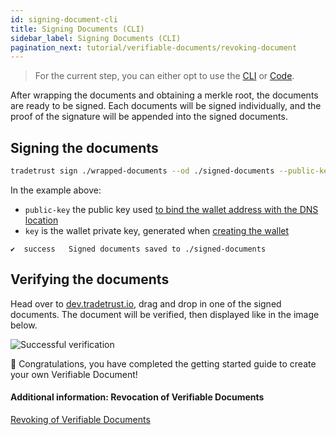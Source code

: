 ```yaml
---
id: signing-document-cli
title: Signing Documents (CLI)
sidebar_label: Signing Documents (CLI)
pagination_next: tutorial/verifiable-documents/revoking-document
---
```



<Flow />

> For the current step, you can either opt to use the [CLI](/docs/tutorial/verifiable-documents/signing-document/signing-document-cli) or [Code](/docs/tutorial/verifiable-documents/signing-document/signing-document-code).

After wrapping the documents and obtaining a merkle root, the documents are ready to be signed. Each documents will be signed individually, and the proof of the signature will be appended into the signed documents.

## Signing the documents

```bash
tradetrust sign ./wrapped-documents --od ./signed-documents --public-key did:ethr:0xaCc51f664D647C9928196c4e33D46fd98FDaA91D#controller --key 0x7b227ac59116f3eeb2b265422cf3cbfbd244c525961fb297eb52153ec62aa845
```

In the example above:

- `public-key` the public key used [to bind the wallet address with the DNS location](/docs/tutorial/verifiable-documents/dns#creating-temporary-dns-proof-with-cli)
- `key` is the wallet private key, generated when [creating the wallet](/docs/tutorial/prerequisites#wallet-creation)

```text
✔  success   Signed documents saved to ./signed-documents
```

## Verifying the documents

Head over to [dev.tradetrust.io](https://dev.tradetrust.io/verify), drag and drop in one of the signed documents. The document will be verified, then displayed like in the image below.

![Successful verification](/docs/tutorial/verifiable-documents/ethereum/signing-document/verifying.png)

🎉 Congratulations, you have completed the getting started guide to create your own Verifiable Document!

#### Additional information: Revocation of Verifiable Documents

[Revoking of Verifiable Documents](/docs/tutorial/verifiable-documents/revoking-document)
